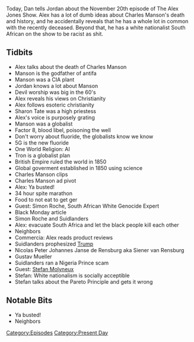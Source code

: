 {{DEFAULTSORT:
    #_EPISODE_0104:November 20, 2017
}}{{Episode
    | title           = November 20, 2017
    | caption         = Listen to this episode on [https://knowledgefight.libsyn.com/knowledge-fight-november-20-2017 Libsyn] [https://open.spotify.com/episode/6Js9Xf7ah6muueB8NuE25r Spotify], Read the [[Transcript/104: November 20, 2017|Unofficial Transcript]]
    | episodeNumber   = 104
    | length          = 02:06:36
    | airDate         = November 21, 2017
    | coverageDate    = November 20, 2017
    | episodeType     = [[:Category:Present Day|Present Day]]
    | appearance      = [[Charles Manson]], [[Sharon Tate]], [[Simon Roche]], [[Nicolas Peter Johannes Janse de Rensburg aka Siener van Rensburg]], [[Gustav Mueller]], [[Stefan Molyneux]]
    | beverage        = Old Style
    | oocDrop         = I love Eastbound and Down
    | previousEpisode = [[103: January 17, 2016]]
    | nextEpisode     = [[105: March 18, 2014]]
}}

{{Stub}}

Today, Dan tells Jordan about the November 20th episode of The Alex Jones Show.  Alex has a lot of dumb ideas about Charles Manson's death and history, and he accidentally reveals that he has a whole lot in common with the recently deceased. Beyond that, he has a white nationalist South African on the show to be racist as shit.

==Tidbits==

*Alex talks about the death of Charles Manson
*Manson is the godfather of antifa
*Manson was a CIA plant
*Jordan knows a lot about Manson
*Devil worship was big in the 60's
*Alex reveals his views on Christianity
*Alex follows esoteric christianity
*Sharon Tate was a high priestess
*Alex's voice is purposely grating
*Manson was a globalist
*Factor 8, blood libel, poisoning the well
*Don't worry about fluoride, the globalists know we know
*5G is the new fluoride
*One World Religion: AI
*Tron is a globalist plan
*British Empire ruled the world in 1850
*Global goverment established in 1850 using science
*Charles Manson clips
*Charles Manson ad pivot
*Alex: Ya busted!
*34 hour spite marathon
*Food to not eat to get ger
*Guest: Simon Roche, South African White Genocide Expert
*Black Monday article
*Simon Roche and Suidlanders
*Alex: evacuate South Africa and let the black people kill each other
*Neighbors
*Commercia: Alex reads product reviews
*Suidlanders prophesized [[Donald Trump|Trump]]
*Nicolas Peter Johannes Janse de Rensburg aka Siener van Rensburg
*Gustav Mueller
*Suidlanders ran a Nigeria Prince scam
*Guest: [[Stefan Molyneux]]
*Stefan: White nationalism is socially acceptible
*Stefan talks about the Pareto Principle and gets it wrong

==Notable Bits==

*Ya busted!
*Neighbors

[[Category:Episodes]]
[[Category:Present Day]]
